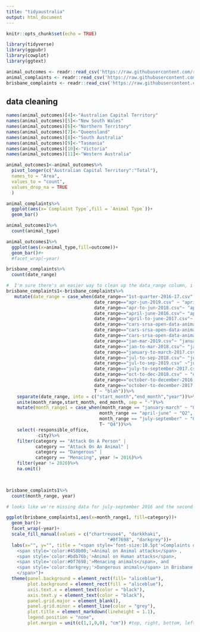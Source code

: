 ```yaml
---
title: "tidyaustralia"
output: html_document
---
```


```r
knitr::opts_chunk$set(echo = TRUE)
```

```r
library(tidyverse)
library(ggpubr)
library(cowplot)
library(ggtext)
```

```r
animal_outcomes <- readr::read_csv('https://raw.githubusercontent.com/rfordatascience/tidytuesday/master/data/2020/2020-07-21/animal_outcomes.csv')
animal_complaints <- readr::read_csv('https://raw.githubusercontent.com/rfordatascience/tidytuesday/master/data/2020/2020-07-21/animal_complaints.csv')
brisbane_complaints <- readr::read_csv('https://raw.githubusercontent.com/rfordatascience/tidytuesday/master/data/2020/2020-07-21/brisbane_complaints.csv')

```

## data cleaning
```r
names(animal_outcomes)[4]<-"Australian Capital Territory"
names(animal_outcomes)[5]<-"New South Wales"
names(animal_outcomes)[6]<-"Northern Territory"
names(animal_outcomes)[7]<-"Queensland"
names(animal_outcomes)[8]<-"South Australia"
names(animal_outcomes)[9]<-"Tasmania"
names(animal_outcomes)[10]<-"Victoria"
names(animal_outcomes)[11]<-"Western Australia"

```


```r
animal_outcomes1<-animal_outcomes%>%
  pivot_longer(c("Australian Capital Territory":"Total"),
  names_to = "Area",
  values_to = "count",
  values_drop_na = TRUE
  )
```

```r
animal_complaints%>%
  ggplot(aes(x=`Complaint Type`,fill = `Animal Type`))+
  geom_bar()
```
```r
animal_outcomes1%>%
  count(animal_type)
```
```r
animal_outcomes1%>%
  ggplot(aes(x=animal_type,fill=outcome))+
  geom_bar()#+
  #facet_wrap(~year)
```
```r
brisbane_complaints%>%
  count(date_range)
```

```r
#  I'm sure there's an easier way to clean up the data_range column, i'd like to look into one...
brisbane_complaints1<-brisbane_complaints%>%
   mutate(date_range = case_when(date_range=="1st-quarter-2016-17.csv" ~ "january-april-2016-17",
                                 date_range=="apr-jun-2019.csv" ~ "april-june-2019",
                                 date_range=="apr-to-jun-2018.csv"~ "april-june-2018",
                                 date_range=="april-june-2016.csv"~ "april-june-2016",
                                 date_range=="april-to-june-2017.csv"~ "april-june-2017",
                                 date_range=="cars-srsa-open-data-animal-related-complaints-apr-to-jun-2020.csv" ~ "april-june-2020",
                                 date_range=="cars-srsa-open-data-animal-related-complaints-jan-to-mar-2020.csv" ~ "january-march-2020",
                                 date_range=="cars-srsa-open-data-animal-related-complaints-oct-to-dec-2019.csv" ~ "october-december-2019",
                                 date_range=="jan-mar-2019.csv"~ "january-march-2019",
                                 date_range=="jan-to-mar-2018.csv"~ "january-march-2018",
                                 date_range=="january-to-march-2017.csv" ~"january-march-2017",
                                 date_range=="jul-to-sep-2018.csv"~ "july-september-2018",
                                 date_range=="jul-to-sep-2019.csv" ~"july-september-2019",
                                 date_range=="july-to-september-2017.csv" ~ "july-september-2017",
                                 date_range=="oct-to-dec-2018.csv" ~ "october-december-2018",
                                 date_range=="october-to-december-2016.csv" ~ "october-december-2016",
                                 date_range=="october-to-december-2017.csv" ~ "october-december-2017",
                                 T ~ "blah"))%>%
    separate(date_range, into = c("start_month","end_month","year"))%>%
    unite(month_range,start_month, end_month, sep = "-")%>%
    mutate(month_range1 = case_when(month_range == "january-march" ~ "Q1", 
                                   month_range == "april-june" ~ "Q2",
                                   month_range == "july-september" ~ "Q3",
                                   T~ "Q4"))%>%
    select(-responsible_office,
           -city)%>%
    filter(category == "Attack On A Person" | 
           category == "Attack On An Animal" | 
           category == "Dangerous" | 
           category == "Menacing", year != 2016)%>%
    filter(year != 2020)%>%
    na.omit()

  
```




```r

brisbane_complaints1%>%
  count(month_range, year)

# looks like we're missing data for july-september 2016 and the second half of 2020 (duh), so I might not include that in #my visualization
```



```r
ggplot(brisbane_complaints1,aes(x=month_range1, fill=category))+
  geom_bar()+
  facet_wrap(~year)+
  scale_fill_manual(values = c("chartreuse4", "darkkhaki",
                                      "#0f7698", "darkgrey"))+
  labs(x="", y="", title = "<span style='font-size:10.5pt'>Complaints of
    <span style='color:#458b00;'>Animal on Animal attacks</span> , 
    <span style='color:#bdb76b;'>Animal on Human attacks</span>,
    <span style='color:#0f7698;'>Menacing animals</span>, and
    <span style='color:darkgrey;'>Dangerous animals</span> in Brisbane
    </span>")+
  theme(panel.background = element_rect(fill= "aliceblue"), 
        plot.background = element_rect(fill = "aliceblue"),
        axis.text.x = element_text(color = "black"), 
        axis.text.y = element_text(color = "black"), 
        panel.grid.major = element_blank(),
        panel.grid.minor = element_line(color = "grey"),
        plot.title = element_markdown(lineheight = 1.1),
        legend.position = "none",
        plot.margin = unit(c(1,1,0,0), "cm")) #top, right, bottom, left
  
```





